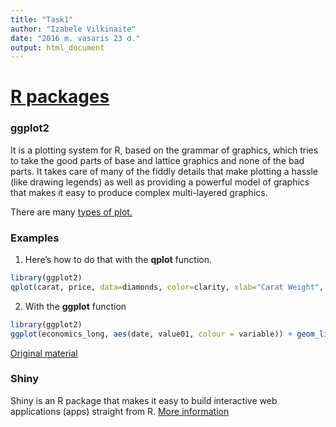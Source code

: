 ```yaml
---
title: "Task1"
author: "Izabele Vilkinaite"
date: "2016 m. vasaris 23 d."
output: html_document
---
```


# [R packages](https://www.rstudio.com/products/rpackages/) 

### ggplot2

It is a plotting system for R, based on the grammar of graphics, which tries to take the good parts of base and lattice graphics and none of the bad parts. It takes care of many of the fiddly details that make plotting a hassle (like drawing legends) as well as providing a powerful model of graphics that makes it easy to produce complex multi-layered graphics.

There are many [types of plot.](http://docs.ggplot2.org/current/)  

### Examples

(1) Here's how to do that with the **qplot** function.

```r

library(ggplot2)
qplot(carat, price, data=diamonds, color=clarity, xlab="Carat Weight", ylab="Price", main="Price by Carat Weight")
```

(2) With the **ggplot** function

```r

library(ggplot2)
ggplot(economics_long, aes(date, value01, colour = variable)) + geom_line()
```

[Original material](http://ggplot2.org/)

### Shiny

Shiny is an R package that makes it easy to build interactive web applications (apps) straight from R. [More information](http://shiny.rstudio.com/)
